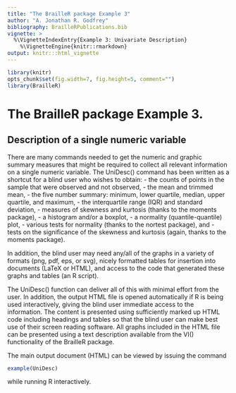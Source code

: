 ---
title: "The BrailleR package Example 3"
author: "A. Jonathan R. Godfrey"
bibliography: BrailleRPublications.bib
vignette: >
  %\VignetteIndexEntry{Example 3: Univariate Description}
    %\VignetteEngine{knitr::rmarkdown}
output: knitr:::html_vignette
---


```{r setup, include=FALSE}
library(knitr)
opts_chunk$set(fig.width=7, fig.height=5, comment="")
library(BrailleR)
```


# The BrailleR package Example 3.

## Description of a single numeric variable

There are many commands needed to get the numeric and graphic summary measures that might be required to collect all relevant information on a single numeric variable. The UniDesc() command has been written as a shortcut for a blind user who wishes to obtain:
- the counts of points in the sample that were observed and not observed,
- the mean and trimmed mean,
- the five number summary: minimum, lower quartile, median, upper quartile, and maximum,
- the interquartile range (IQR) and standard deviation,
- measures of skewness and kurtosis (thanks to the moments package),
- a histogram and/or a boxplot,
- a normality (quantile-quantile) plot,
- various tests for normality (thanks to the nortest package), and
- tests on the significance of the skewness and kurtosis (again, thanks to the moments package).

In addition, the blind user may need any/all of the graphs in a variety of formats (png, pdf, eps, or svg), nicely formatted tables for insertion into documents (LaTeX or HTML), and access to the code that generated these graphs and tables (an R script). 

The UniDesc() function can deliver all of this with minimal effort from the user. In addition, the output HTML file is opened automatically if R is being used interactively, giving the blind user immediate access to the information. The content is presented using sufficiently marked up HTML code including headings and tables so that the blind user can make best use of their  screen reading software. All graphs included in the HTML file can be presented using a text description available from the VI() functionality of the BrailleR package.

The main output document (HTML) can be viewed by issuing the command 
```{r Example, eval=FALSE}
example(UniDesc)
```
while running R interactively.



